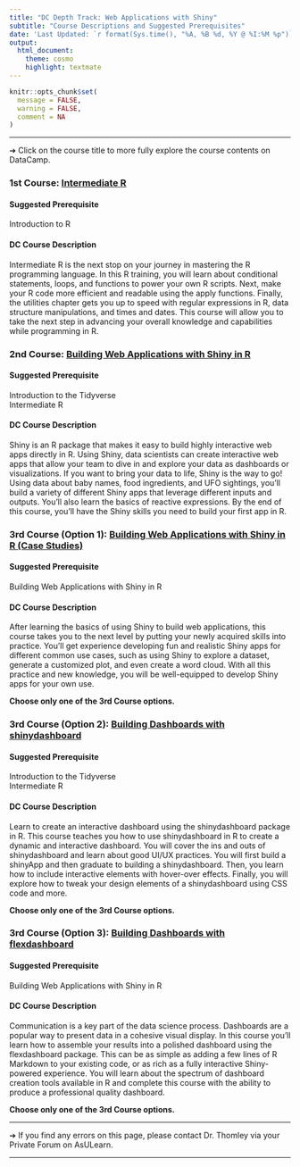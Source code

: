 ```yaml
---
title: "DC Depth Track: Web Applications with Shiny"
subtitle: "Course Descriptions and Suggested Prerequisites"
date: 'Last Updated: `r format(Sys.time(), "%A, %B %d, %Y @ %I:%M %p")`'
output: 
  html_document: 
    theme: cosmo
    highlight: textmate
---
```


```r
knitr::opts_chunk$set(
  message = FALSE,
  warning = FALSE,
  comment = NA
)
```

<hr>

&#10132; Click on the course title to more fully explore the course contents on DataCamp.

### **1st Course: [Intermediate R](https://app.datacamp.com/learn/courses/intermediate-r)**

#### **Suggested Prerequisite**

Introduction to R

#### **DC Course Description**

Intermediate R is the next stop on your journey in mastering the R programming language. In this R training, you will learn about conditional statements, loops, and functions to power your own R scripts. Next, make your R code more efficient and readable using the apply functions. Finally, the utilities chapter gets you up to speed with regular expressions in R, data structure manipulations, and times and dates. This course will allow you to take the next step in advancing your overall knowledge and capabilities while programming in R.

### **2nd Course: [Building Web Applications with Shiny in R](https://app.datacamp.com/learn/courses/building-web-applications-with-shiny-in-r)**

#### **Suggested Prerequisite**

Introduction to the Tidyverse  
Intermediate R

#### **DC Course Description**

Shiny is an R package that makes it easy to build highly interactive web apps directly in R. Using Shiny, data scientists can create interactive web apps that allow your team to dive in and explore your data as dashboards or visualizations. If you want to bring your data to life, Shiny is the way to go! Using data about baby names, food ingredients, and UFO sightings, you'll build a variety of different Shiny apps that leverage different inputs and outputs. You’ll also learn the basics of reactive expressions. By the end of this course, you’ll have the Shiny skills you need to build your first app in R.

### **3rd Course (Option 1): [Building Web Applications with Shiny in R (Case Studies)](https://app.datacamp.com/learn/courses/case-studies-building-web-applications-with-shiny-in-r)**

#### **Suggested Prerequisite**

Building Web Applications with Shiny in R

#### **DC Course Description**

After learning the basics of using Shiny to build web applications, this course takes you to the next level by putting your newly acquired skills into practice. You'll get experience developing fun and realistic Shiny apps for different common use cases, such as using Shiny to explore a dataset, generate a customized plot, and even create a word cloud. With all this practice and new knowledge, you will be well-equipped to develop Shiny apps for your own use.

**Choose only one of the 3rd Course options.**

### **3rd Course (Option 2): [Building Dashboards with shinydashboard](https://app.datacamp.com/learn/courses/building-dashboards-with-shinydashboard)**

#### **Suggested Prerequisite**

Introduction to the Tidyverse  
Intermediate R

#### **DC Course Description**

Learn to create an interactive dashboard using the shinydashboard package in R. This course teaches you how to use shinydashboard in R to create a dynamic and interactive dashboard. You will cover the ins and outs of shinydashboard and learn about good UI/UX practices. You will first build a shinyApp and then graduate to building a shinydashboard. Then, you learn how to include interactive elements with hover-over effects. Finally, you will explore how to tweak your design elements of a shinydashboard using CSS code and more.

**Choose only one of the 3rd Course options.**

### **3rd Course (Option 3): [Building Dashboards with flexdashboard](https://app.datacamp.com/learn/courses/building-dashboards-with-flexdashboard)**

#### **Suggested Prerequisite**

Building Web Applications with Shiny in R

#### **DC Course Description**

Communication is a key part of the data science process. Dashboards are a popular way to present data in a cohesive visual display. In this course you'll learn how to assemble your results into a polished dashboard using the flexdashboard package. This can be as simple as adding a few lines of R Markdown to your existing code, or as rich as a fully interactive Shiny-powered experience. You will learn about the spectrum of dashboard creation tools available in R and complete this course with the ability to produce a professional quality dashboard.

**Choose only one of the 3rd Course options.**

<hr>

&#10132; If you find any errors on this page, please contact Dr. Thomley via your Private Forum on AsULearn.

<hr>

